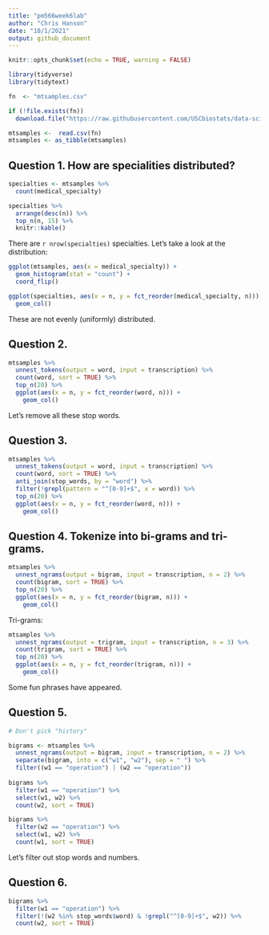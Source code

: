 ```yaml
---
title: "pm566week6lab"
author: "Chris Hanson"
date: "10/1/2021"
output: github_document
---
```


```r
knitr::opts_chunk$set(echo = TRUE, warning = FALSE)
```

```r
library(tidyverse)
library(tidytext)

```

```r
fn  <- "mtsamples.csv"

if (!file.exists(fn))
  download.file("https://raw.githubusercontent.com/USCbiostats/data-science-data/master/00_mtsamples/mtsamples.csv", destfile = fn)

mtsamples <-  read.csv(fn)
mtsamples <- as_tibble(mtsamples)

```

## Question 1. How are specialities distributed?

```r
specialties <- mtsamples %>%
  count(medical_specialty)

specialties %>%
  arrange(desc(n)) %>%
  top_n(n, 15) %>%
  knitr::kable()
```

There are `r nrow(specialties)` specialties. Let's take a look at the distribution:

```r
ggplot(mtsamples, aes(x = medical_specialty)) +
  geom_histogram(stat = "count") +
  coord_flip()

ggplot(specialties, aes(x = n, y = fct_reorder(medical_specialty, n))) +
  geom_col()
```

These are not evenly (uniformly) distributed.

## Question 2. 

```r
mtsamples %>%
  unnest_tokens(output = word, input = transcription) %>%
  count(word, sort = TRUE) %>%
  top_n(20) %>%
  ggplot(aes(x = n, y = fct_reorder(word, n))) +
    geom_col()

```

Let's remove all these stop words.

## Question 3.

```r
mtsamples %>%
  unnest_tokens(output = word, input = transcription) %>%
  count(word, sort = TRUE) %>%
  anti_join(stop_words, by = "word") %>%
  filter(!grepl(pattern = "^[0-9]+$", x = word)) %>%
  top_n(20) %>%
  ggplot(aes(x = n, y = fct_reorder(word, n))) +
    geom_col()
```

## Question 4. Tokenize into bi-grams and tri-grams.

```r
mtsamples %>%
  unnest_ngrams(output = bigram, input = transcription, n = 2) %>%
  count(bigram, sort = TRUE) %>%
  top_n(20) %>%
  ggplot(aes(x = n, y = fct_reorder(bigram, n))) +
    geom_col()
```

Tri-grams:

```r
mtsamples %>%
  unnest_ngrams(output = trigram, input = transcription, n = 3) %>%
  count(trigram, sort = TRUE) %>%
  top_n(20) %>%
  ggplot(aes(x = n, y = fct_reorder(trigram, n))) +
    geom_col()
```

Some fun phrases have appeared.

## Question 5.

```r
# Don't pick "history"

bigrams <- mtsamples %>%
  unnest_ngrams(output = bigram, input = transcription, n = 2) %>%
  separate(bigram, into = c("w1", "w2"), sep = " ") %>%
  filter((w1 == "operation") | (w2 == "operation"))
  
bigrams %>%  
  filter(w1 == "operation") %>%
  select(w1, w2) %>%
  count(w2, sort = TRUE)

bigrams %>%  
  filter(w2 == "operation") %>%
  select(w1, w2) %>%
  count(w1, sort = TRUE)
```

Let's filter out stop words and numbers.

## Question 6. 

```r
bigrams %>%
  filter(w1 == "operation") %>%
  filter(!(w2 %in% stop_words$word) & !grepl("^[0-9]+$", w2)) %>%
  count(w2, sort = TRUE)
```

